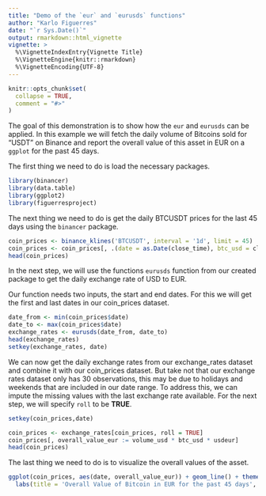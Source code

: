 ```yaml
---
title: "Demo of the `eur` and `eurusds` functions"
author: "Karlo Figuerres"
date: "`r Sys.Date()`"
output: rmarkdown::html_vignette
vignette: >
  %\VignetteIndexEntry{Vignette Title}
  %\VignetteEngine{knitr::rmarkdown}
  %\VignetteEncoding{UTF-8}
---
```


```r
knitr::opts_chunk$set(
  collapse = TRUE,
  comment = "#>"
)
```

The goal of this demonstration is to show how the `eur` and `eurusds` can be applied. In this example we will fetch the daily volume of Bitcoins sold for "USDT" on Binance and report the overall value of this asset in EUR on a `ggplot` for the past 45 days.


The first thing we need to do is load the necessary packages.
```r
library(binancer)
library(data.table)
library(ggplot2)
library(figuerresproject)
```

The next thing we need to do is get the daily BTCUSDT prices for the last 45 days using the `binancer` package.
```r
coin_prices <- binance_klines('BTCUSDT', interval = '1d', limit = 45)
coin_prices <- coin_prices[, .(date = as.Date(close_time), btc_usd = close, volume_usd = volume)]
head(coin_prices)
```

In the next step, we will use the functions `eurusds` function from our created package to get the daily exchange rate of USD to EUR.

Our function needs two inputs, the start and end dates. For this we will get the first and last dates in our coin_prices dataset.
```r
date_from <- min(coin_prices$date)
date_to <- max(coin_prices$date)
exchange_rates <- eurusds(date_from, date_to)
head(exchange_rates)
setkey(exchange_rates, date)
```


We can now get the daily exchange rates from our exchange_rates dataset and combine it with our coin_prices dataset. 
But take not that our exchange rates dataset only has 30 observations, this may be due to holidays and weekends that are included in our date range. To address this, we can impute the missing values with the last exchange rate available. For the next step, we will specify `roll` to be **TRUE**.

```r
setkey(coin_prices,date)

coin_prices <- exchange_rates[coin_prices, roll = TRUE]
coin_prices[, overall_value_eur := volume_usd * btc_usd * usdeur]
head(coin_prices)
```

The last thing we need to do is to visualize the overall values of the asset.

```r
ggplot(coin_prices, aes(date, overall_value_eur)) + geom_line() + theme_bw() + scale_y_continuous(labels = eur) + 
  labs(title = 'Overall Value of Bitcoin in EUR for the past 45 days', x = 'Date', y = 'Overall Value of BTC' )
```

